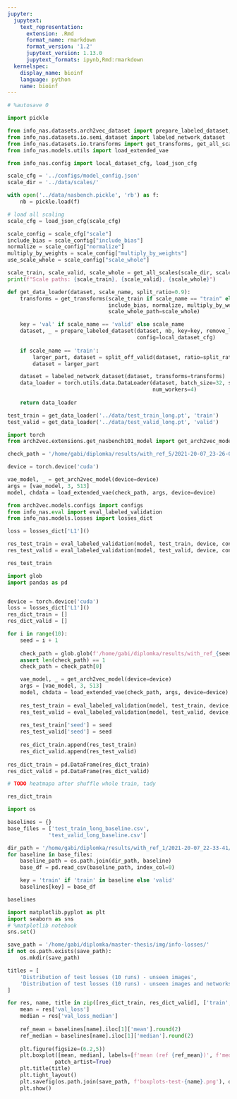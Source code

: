 ```yaml
---
jupyter:
  jupytext:
    text_representation:
      extension: .Rmd
      format_name: rmarkdown
      format_version: '1.2'
      jupytext_version: 1.13.0
      jupytext_formats: ipynb,Rmd:rmarkdown
  kernelspec:
    display_name: bioinf
    language: python
    name: bioinf
---
```


```python
# %autosave 0
```

```python
import pickle

from info_nas.datasets.arch2vec_dataset import prepare_labeled_dataset, split_off_valid
from info_nas.datasets.io.semi_dataset import labeled_network_dataset
from info_nas.datasets.io.transforms import get_transforms, get_all_scales
from info_nas.models.utils import load_extended_vae 

from info_nas.config import local_dataset_cfg, load_json_cfg

scale_cfg = '../configs/model_config.json'
scale_dir = '../data/scales/'

with open('../data/nasbench.pickle', 'rb') as f:
    nb = pickle.load(f)

# load all scaling
scale_cfg = load_json_cfg(scale_cfg)

scale_config = scale_cfg["scale"]
include_bias = scale_config["include_bias"]
normalize = scale_config["normalize"]
multiply_by_weights = scale_config["multiply_by_weights"]
use_scale_whole = scale_config["scale_whole"]

scale_train, scale_valid, scale_whole = get_all_scales(scale_dir, scale_config)
print(f"Scale paths: {scale_train}, {scale_valid}, {scale_whole}")

def get_data_loader(dataset, scale_name, split_ratio=0.9):
    transforms = get_transforms(scale_train if scale_name == "train" else scale_valid,
                                include_bias, normalize, multiply_by_weights,
                                scale_whole_path=scale_whole)

    key = 'val' if scale_name == 'valid' else scale_name
    dataset, _ = prepare_labeled_dataset(dataset, nb, key=key, remove_labeled=False,
                                         config=local_dataset_cfg)
    
    if scale_name == 'train':
        larger_part, dataset = split_off_valid(dataset, ratio=split_ratio)
        dataset = larger_part

    dataset = labeled_network_dataset(dataset, transforms=transforms)
    data_loader = torch.utils.data.DataLoader(dataset, batch_size=32, shuffle=False,
                                              num_workers=4)
    
    return data_loader

```

```python
test_train = get_data_loader('../data/test_train_long.pt', 'train')
test_valid = get_data_loader('../data/test_valid_long.pt', 'valid')
```

```python
import torch
from arch2vec.extensions.get_nasbench101_model import get_arch2vec_model

check_path = '/home/gabi/diplomka/results/with_ref_5/2021-20-07_23-26-03/model_dense_epoch-29.pt'

device = torch.device('cuda')

vae_model, _ = get_arch2vec_model(device=device)
args = [vae_model, 3, 513]
model, chdata = load_extended_vae(check_path, args, device=device)
```

```python
from arch2vec.models.configs import configs
from info_nas.eval import eval_labeled_validation
from info_nas.models.losses import losses_dict

loss = losses_dict['L1']()

res_test_train = eval_labeled_validation(model, test_train, device, configs[4], loss)
res_test_valid = eval_labeled_validation(model, test_valid, device, configs[4], loss)
```

```python
res_test_train
```

```python
import glob
import pandas as pd


device = torch.device('cuda')
loss = losses_dict['L1']()
res_dict_train = []
res_dict_valid = []

for i in range(10):
    seed = i + 1
    
    check_path = glob.glob(f'/home/gabi/diplomka/results/with_ref_{seed}/*/model_dense_epoch-29.pt')
    assert len(check_path) == 1
    check_path = check_path[0]

    vae_model, _ = get_arch2vec_model(device=device)
    args = [vae_model, 3, 513]
    model, chdata = load_extended_vae(check_path, args, device=device)
    
    res_test_train = eval_labeled_validation(model, test_train, device, configs[4], loss)
    res_test_valid = eval_labeled_validation(model, test_valid, device, configs[4], loss)
    
    res_test_train['seed'] = seed
    res_test_valid['seed'] = seed
    
    res_dict_train.append(res_test_train)
    res_dict_valid.append(res_test_valid)
    
res_dict_train = pd.DataFrame(res_dict_train)
res_dict_valid = pd.DataFrame(res_dict_valid)
```

```python
# TODO heatmapa after shuffle whole train, tady
```

```python
res_dict_train
```

```python
import os

baselines = {}
base_files = ['test_train_long_baseline.csv',
             'test_valid_long_baseline.csv']

dir_path = '/home/gabi/diplomka/results/with_ref_1/2021-20-07_22-33-41/'
for baseline in base_files:
    baseline_path = os.path.join(dir_path, baseline)
    base_df = pd.read_csv(baseline_path, index_col=0)

    key = 'train' if 'train' in baseline else 'valid'
    baselines[key] = base_df
```

```python
baselines
```

```python
import matplotlib.pyplot as plt
import seaborn as sns
# %matplotlib notebook
sns.set()

save_path = '/home/gabi/diplomka/master-thesis/img/info-losses/'
if not os.path.exists(save_path):
    os.mkdir(save_path)

titles = [
    'Distribution of test losses (10 runs) - unseen images',
    'Distribution of test losses (10 runs) - unseen images and networks'
]

for res, name, title in zip([res_dict_train, res_dict_valid], ['train', 'valid'], titles):
    mean = res['val_loss']
    median = res['val_loss_median']
    
    ref_mean = baselines[name].iloc[1]['mean'].round(2)
    ref_median = baselines[name].iloc[1]['median'].round(2)
    
    plt.figure(figsize=(6.2,5))
    plt.boxplot([mean, median], labels=[f'mean (ref {ref_mean})', f'median (ref {ref_median})'],
               patch_artist=True)
    plt.title(title)
    plt.tight_layout()
    plt.savefig(os.path.join(save_path, f'boxplots-test-{name}.png'), dpi=500)
    plt.show()
```

```python

```
